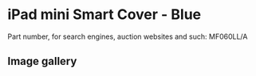 
# iPad mini Smart Cover - Blue

Part number, for search engines, auction websites and such: MF060LL/A

## Image gallery

<div style={{ width: "768px" }}>
  <GalleryComponent
    images={[
      {
        original: "/everysource/MF060.png",
        thumbnail: "/everypreview/MF060.png",
      },
      {
        original: "/everysource/MF060_AV1_SILVER.png",
        thumbnail: "/everypreview/MF060_AV1_SILVER.png",
      },
      {
        original: "/everysource/MF060_AV1_SPACE_GRAY.png",
        thumbnail: "/everypreview/MF060_AV1_SPACE_GRAY.png",
      },
      {
        original: "/everysource/MF060_AV2.png",
        thumbnail: "/everypreview/MF060_AV2.png",
      },
      {
        original: "/everysource/MF060_AV3.png",
        thumbnail: "/everypreview/MF060_AV3.png",
      },
      {
        original: "/everysource/MF060_AV4.png",
        thumbnail: "/everypreview/MF060_AV4.png",
      },
      {
        original: "/everysource/MF060_AV5.png",
        thumbnail: "/everypreview/MF060_AV5.png",
      }
    ]}
  />
</div>